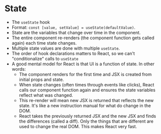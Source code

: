 
  # State

  - The `useState` hook
  - Format: `const [value, setValue] = useState(defaultValue)`.
- State are the variables that change over time in the component.
- The entire component re-renders (the component function gets called again) each time state changes.
- Multiple state values are done with multiple `useState`.
- The order of hook declarations matters to React, so we can't "conditionalize" calls to `useState`
- A good mental model for React is that UI is a function of state. In other words:
  - The component renders for the first time and JSX is created from initial props and state.
  - When state changes (often times through events like clicks), React calls our component function again and ensures the state variables reflect what was changed.
  - This re-render will mean new JSX is returned that reflects the new state. It's like a new instruction manual for what do change in the DOM.
  - React takes the previously returned JSX and the new JSX and finds the differences (called a diff). Only the things that are different are used to change the real DOM. This makes React very fast.
